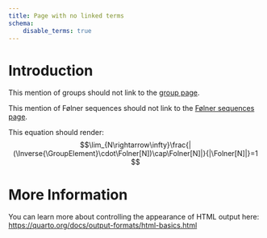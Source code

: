 ```yaml
---
title: Page with no linked terms
schema:
    disable_terms: true
---
```


# Introduction

This mention of groups should not link to the [group page](template-group.qmd).

This mention of Følner sequences should not link to the [Følner sequences page](template-folner.qmd).

This equation should render:
$$\lim_{N\rightarrow\infty}\frac{|(\Inverse{\GroupElement}\cdot\Folner[N])\cap\Folner[N]|}{|\Folner[N]|}=1 $$

# More Information

You can learn more about controlling the appearance of HTML output here: <https://quarto.org/docs/output-formats/html-basics.html>

